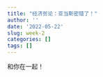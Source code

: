 ```yaml
---
title: "经济贫论：亚当斯密错了！"
author: ''
date: '2022-05-22'
slug: week-2
categories: []
tags: []
---
```

和你在一起！